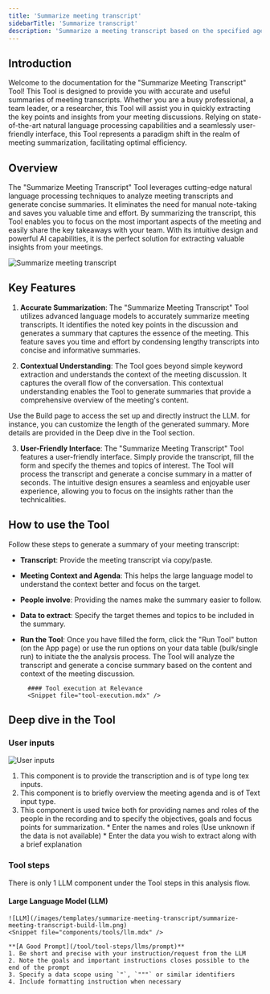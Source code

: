 ```yaml
---
title: 'Summarize meeting transcript'
sidebarTitle: 'Summarize transcript'
description: 'Summarize a meeting transcript based on the specified agenda and focus points'
---
```


## Introduction
Welcome to the documentation for the "Summarize Meeting Transcript" Tool! This Tool is designed to provide you with accurate
and useful summaries of meeting transcripts. Whether you are a busy professional, a team leader, or a researcher, this Tool 
will assist you in quickly extracting the key points and insights from your meeting discussions. 
Relying on state-of-the-art natural language processing capabilities and a seamlessly user-friendly interface, 
this Tool represents a paradigm shift in the realm of meeting summarization, facilitating optimal efficiency.

## Overview
The "Summarize Meeting Transcript" Tool leverages cutting-edge natural language processing techniques to analyze meeting transcripts 
and generate concise summaries. It eliminates the need for manual note-taking and saves you valuable time and effort. By summarizing 
the transcript, this Tool enables you to focus on the most important aspects of the meeting and easily share the key takeaways with 
your team. With its intuitive design and powerful AI capabilities, it is the perfect solution for extracting valuable insights from 
your meetings.

![Summarize meeting transcript](/images/templates/summarize-meeting-transcript/summarize-meeting-transcript-form.png)


## Key Features
1. **Accurate Summarization**:
The "Summarize Meeting Transcript" Tool utilizes advanced language models to accurately summarize meeting transcripts. It identifies 
the noted key points in the discussion and generates a summary that captures the essence of the meeting. This feature saves you time 
and effort by condensing lengthy transcripts into concise and informative summaries.

2. **Contextual Understanding**:
The Tool goes beyond simple keyword extraction and understands the context of the meeting discussion. It captures the overall flow of 
the conversation. This contextual understanding enables the Tool to generate summaries that provide a comprehensive overview of the 
meeting's content.

<Tip>
Use the Build page to access the set up and directly instruct the LLM. for instance, you can customize the length of the generated summary. 
More details are provided in the Deep dive in the Tool section.
</Tip>

3. **User-Friendly Interface**:
The "Summarize Meeting Transcript" Tool features a user-friendly interface. Simply provide the transcript, fill the form and specify the 
themes and topics of interest. The Tool will process the transcript and generate a concise summary in a matter of seconds. 
The intuitive design ensures a seamless and enjoyable user experience, allowing you to focus on the insights rather than the technicalities.

## How to use the Tool
<Snippet file="how-to-use-a-tool.mdx" />

Follow these steps to generate a summary of your meeting transcript:

* **Transcript**: Provide the meeting transcript via copy/paste.

* **Meeting Context and Agenda**: This helps the large language model to understand the context better and focus on the target.

* **People involve**: Providing the names make the summary easier to follow.

* **Data to extract**: Specify the target themes and topics to be included in the summary.

* **Run the Tool**: Once you have filled the form, click the "Run Tool" button (on the App page) or use 
the run options on your data table (bulk/single run) to initiate the the analysis process. The Tool will analyze the transcript and 
generate a concise summary based on the content and context of the meeting discussion.

        #### Tool execution at Relevance
        <Snippet file="tool-execution.mdx" />

## Deep dive in the Tool

<Snippet file="components/tools/tool-components.mdx" />

### User inputs
![User inputs](/images/templates/summarize-meeting-transcript/summarize-meeting-transcript-build-input.png)

1. <Snippet file="components/inputs/long-text-input.mdx" />
    This component is to provide the transcription and is of type long tex inputs.

2. <Snippet file="components/inputs/text-input.mdx" />
    This component is to briefly overview the meeting agenda and is of Text input type.

3. <Snippet file="components/inputs/table.mdx" />
    This component is used twice both for providing names and roles of the people in the recording
    and to specify the objectives, goals and focus points for summarization.
    * Enter the names and roles (Use unknown if the data is not available)
    * Enter the data you wish to extract along with a brief explanation

### Tool steps
There is only 1 LLM component under the Tool steps in this analysis flow. 

#### Large Language Model (LLM)
    ![LLM](/images/templates/summarize-meeting-transcript/summarize-meeting-transcript-build-llm.png)
    <Snippet file="components/tools/llm.mdx" />

    **[A Good Prompt](/tool/tool-steps/llms/prompt)**
    1. Be short and precise with your instruction/request from the LLM
    2. Note the goals and important instructions closes possible to the end of the prompt
    3. Specify a data scope using `"`, `"""` or similar identifiers
    4. Include formatting instruction when necessary

